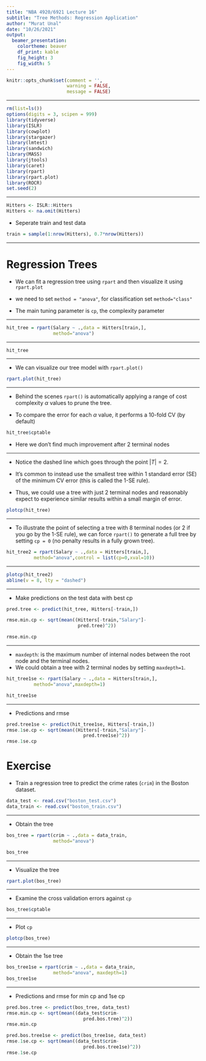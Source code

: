 ---
title: "NBA 4920/6921 Lecture 16"
subtitle: "Tree Methods: Regression Application" 
author: "Murat Unal"
date: "10/26/2021"
output: 
  beamer_presentation:
    colortheme: beaver
    df_print: kable
    fig_height: 3
    fig_width: 5
---

```{r setup, include=FALSE}
knitr::opts_chunk$set(comment = '', 
                      warning = FALSE, 
                      message = FALSE)
```

------------------------------------------------------------------------

```{r message=FALSE, warning=FALSE}
rm(list=ls())
options(digits = 3, scipen = 999)
library(tidyverse)
library(ISLR)
library(cowplot)
library(stargazer)
library(lmtest)
library(sandwich)
library(MASS)
library(jtools)
library(caret)
library(rpart)
library(rpart.plot)
library(ROCR)
set.seed(2)
```

***
```{r}
Hitters <- ISLR::Hitters
Hitters <- na.omit(Hitters)
```
- Seperate train and test data
```{r}
train = sample(1:nrow(Hitters), 0.7*nrow(Hitters))

```

***
# Regression Trees

- We can fit a regression tree using `rpart` and then visualize it using `rpart.plot`

- we need to set `method = "anova"`, for classification set `method="class"`

- The main tuning parameter is `cp`, the complexity parameter


***
```{r}
hit_tree = rpart(Salary ~ .,data = Hitters[train,],
                 method="anova")
```

***
```{r}
hit_tree
```

***
- We can visualize our tree model with `rpart.plot()`

```{r}
rpart.plot(hit_tree)
```

***
- Behind the scenes `rpart()` is automatically applying a range of cost complexity $\alpha$  values to prune the tree. 

- To compare the error for each  $\alpha$  value, it performs a 10-fold CV (by default)

```{r}
hit_tree$cptable
```

- Here we don't find much improvement after 2 terminal nodes 


***

- Notice the dashed line which goes through the point  $|T|=2$.

- It’s common to instead use the smallest tree within 1 standard error (SE) of the minimum CV error (this is called the 1-SE rule). 

- Thus, we could use a tree with just 2 terminal nodes and reasonably expect to experience similar results within a small margin of error.


```{r}
plotcp(hit_tree)
```


***

- To illustrate the point of selecting a tree with 8 terminal nodes (or 2 if you go by the 1-SE rule), we can force `rpart()` to generate a full tree by setting `cp = 0` (no penalty results in a fully grown tree).

```{r}
hit_tree2 = rpart(Salary ~ .,data = Hitters[train,],
          method="anova",control = list(cp=0,xval=10))
```

***
```{r}
plotcp(hit_tree2)
abline(v = 8, lty = "dashed")
```

***

- Make predictions on the test data with best cp
```{r}
pred.tree <- predict(hit_tree, Hitters[-train,])

rmse.min.cp <- sqrt(mean((Hitters[-train,"Salary"]-
                          pred.tree)^2))

rmse.min.cp
```
***
- `maxdepth`: is the maximum number of internal nodes between the root node and the terminal nodes.
- We could obtain a tree with 2 terminal nodes by setting `maxdepth=1`.

```{r}

hit_tree1se <- rpart(Salary ~ .,data = Hitters[train,],
          method="anova",maxdepth=1)

hit_tree1se
```

***
- Predictions and rmse
```{r}
pred.tree1se <- predict(hit_tree1se, Hitters[-train,])
rmse.1se.cp <- sqrt(mean((Hitters[-train,"Salary"]-
                            pred.tree1se)^2))
rmse.1se.cp
```

# Exercise

- Train a regression tree to  predict the crime rates (`crim`) in the Boston dataset.

```{r}
data_test <- read.csv("boston_test.csv")
data_train <- read.csv("boston_train.csv")
```

***
- Obtain the tree

```{r}
bos_tree = rpart(crim ~ .,data = data_train,
                 method="anova")

bos_tree
```

***
- Visualize the tree
```{r}
rpart.plot(bos_tree)
```

***
- Examine the cross validation errors against `cp`

```{r}
bos_tree$cptable
```

***
- Plot `cp`
```{r}
plotcp(bos_tree)
```

***
- Obtain the 1se tree

```{r}
bos_tree1se = rpart(crim ~ .,data = data_train,
                 method="anova", maxdepth=1)
bos_tree1se
```


***
- Predictions and rmse for min cp and 1se cp
```{r}
pred.bos.tree <- predict(bos_tree, data_test)
rmse.min.cp <- sqrt(mean((data_test$crim-
                            pred.bos.tree)^2))
rmse.min.cp

pred.bos.tree1se <- predict(bos_tree1se, data_test)
rmse.1se.cp <- sqrt(mean((data_test$crim-
                            pred.bos.tree1se)^2))
rmse.1se.cp
```

